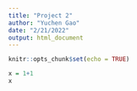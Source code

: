 ```yaml
---
title: "Project 2"
author: "Yuchen Gao"
date: "2/21/2022"
output: html_document
---
```


```r
knitr::opts_chunk$set(echo = TRUE)
```

```r
x = 1+1
x
```


